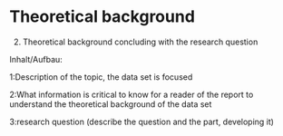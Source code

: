 # Theoretical background

2. Theoretical background concluding with the research question

Inhalt/Aufbau:

  1:Description of the topic, the data set is     focused

  2:What information is critical to know for a    reader of the report to understand the          theoretical background of the data set

  3:research question (describe the question and     the part, developing it)